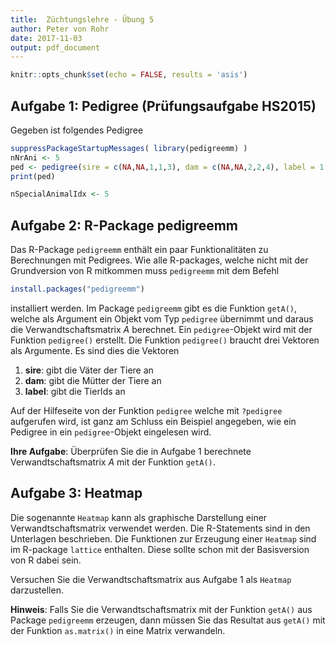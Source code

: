 ```yaml
---
title:  Züchtungslehre - Übung 5
author: Peter von Rohr
date: 2017-11-03
output: pdf_document
---
```


```r
knitr::opts_chunk$set(echo = FALSE, results = 'asis')
```


## Aufgabe 1: Pedigree (Prüfungsaufgabe HS2015)

Gegeben ist folgendes Pedigree

```r
suppressPackageStartupMessages( library(pedigreemm) )
nNrAni <- 5
ped <- pedigree(sire = c(NA,NA,1,1,3), dam = c(NA,NA,2,2,4), label = 1:nNrAni)
print(ped)
```

\begin{enumerate}
\item[a)] Stellen Sie die additive genetische Verwandtschaftsmatrix für das oben dargestellte Pedigree auf.
\end{enumerate}

\begin{enumerate}
\item[b)] Welches der fünf Tiere im gezeigten Pedigree ist ingezüchtet und wie gross ist der Inzuchtkoeffizient $F_X$?
(Bitte auch für nicht ingezüchtete Tiere den Inzuchtkoeffizienten angeben)
\end{enumerate}

```r
nSpecialAnimalIdx <- 5
```

\vspace{5ex}
\begin{enumerate}
\item[c)] Wir interessieren uns speziell für Tier $`r nSpecialAnimalIdx`$. Welche Elemente der additiv genetischen Verwandtschaftsmatrix enthalten den Inzuchtkoeffizienten von Tier $`r nSpecialAnimalIdx`$. Am besten geben Sie die Elemente der Matrix über die jeweiligen Zeilen- und Kolonnennummern an.
\end{enumerate}


## Aufgabe 2: R-Package pedigreemm
Das R-Package `pedigreemm` enthält ein paar Funktionalitäten zu Berechnungen mit Pedigrees. Wie alle R-packages, welche nicht mit der Grundversion von R mitkommen muss `pedigreemm` mit dem Befehl

```r
install.packages("pedigreemm")
```

installiert werden. Im Package `pedigreemm` gibt es die Funktion `getA()`, welche als Argument ein Objekt vom Typ `pedigree` übernimmt und daraus die Verwandtschaftsmatrix $A$ berechnet. Ein `pedigree`-Objekt wird mit der Funktion `pedigree()` erstellt. Die Funktion `pedigree()` braucht drei Vektoren als Argumente. Es sind dies die Vektoren 

1. __sire__: gibt die Väter der Tiere an
2. __dam__: gibt die Mütter der Tiere an
3. __label__: gibt die TierIds an

Auf der Hilfeseite von der Funktion `pedigree` welche mit `?pedigree` aufgerufen wird, ist ganz am Schluss ein Beispiel angegeben, wie ein Pedigree in ein `pedigree`-Objekt eingelesen wird.

__Ihre Aufgabe__: Überprüfen Sie die in Aufgabe 1 berechnete Verwandtschaftsmatrix $A$ mit der Funktion `getA()`.


## Aufgabe 3: Heatmap
Die sogenannte `Heatmap` kann als graphische Darstellung einer Verwandtschaftsmatrix verwendet werden. Die R-Statements sind in den Unterlagen beschrieben. Die Funktionen zur Erzeugung einer `Heatmap` sind im R-package `lattice` enthalten. Diese sollte schon mit der Basisversion von R dabei sein. 

Versuchen Sie die Verwandtschaftsmatrix aus Aufgabe 1 als `Heatmap` darzustellen.

__Hinweis__: Falls Sie die Verwandtschaftsmatrix mit der Funktion `getA()` aus Package `pedigreemm` erzeugen, dann müssen Sie das Resultat aus `getA()` mit der Funktion `as.matrix()` in eine Matrix verwandeln.

